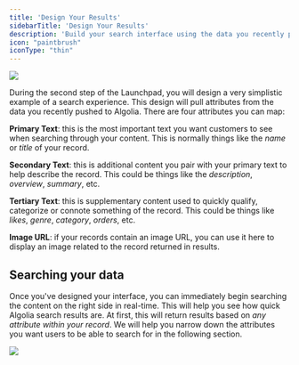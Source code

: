 ```yaml
---
title: 'Design Your Results'
sidebarTitle: 'Design Your Results'
description: 'Build your search interface using the data you recently pushed to your Algolia index.'
icon: "paintbrush"
iconType: "thin"
---
```

<Frame type="glass">
  <img src="https://files.readme.io/47734a7-image.png"/>
</Frame>

During the second step of the Launchpad, you will design a very simplistic example of a search experience. This design will pull attributes from the data you recently pushed to Algolia. There are four attributes you can map:

**Primary Text**: this is the most important text you want customers to see when searching through your content. This is normally things like the _name_ or _title_ of your record.

**Secondary Text**: this is additional content you pair with your primary text to help describe the record. This could be things like the _description_, _overview_, _summary_, etc.

**Tertiary Text**: this is supplementary content used to quickly qualify, categorize or connote something of the record. This could be things like _likes_, _genre_, _category_, _orders_, etc.

**Image URL**: if your records contain an image URL, you can use it here to display an image related to the record returned in results.

## Searching your data

Once you've designed your interface, you can immediately begin searching the content on the right side in real-time. This will help you see how quick Algolia search results are. At first, this will return results based on _any attribute within your record_. We will help you narrow down the attributes you want users to be able to search for in the following section.

<Frame type="glass">
  <img src="https://files.readme.io/6ee6bd9-image.png"/>
</Frame>
